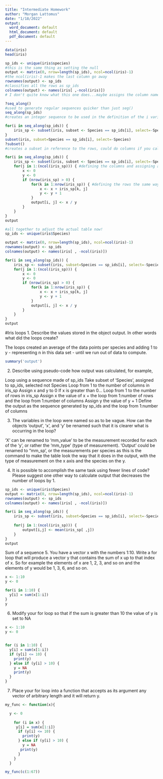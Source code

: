 ```yaml
---
title: "Intermediate Homework"
author: "Morgan Lattomus"
date: "1/18/2022"
output:
  word_document: default
  html_document: default
  pdf_document: default
---
```

```r
data(iris)
head(iris)
```
```r
sp_ids <- unique(iris$species)
#this is the same thing as setting the null 
output <- matrix(0, nrow=length(sp_ids), ncol=ncol(iris)-1) 
#the ncol(iris)-1 makes the last column go away
rownames(output) <- sp_ids 
#classifies all the rows as sp_ids
colnames(output) <- names(iris[ ,-ncol(iris)])
# I don't quite know what this one does...maybe assigns the column names to be the negative or inverse from of the original point?

?seq_along()
#used to generate regular sequences quicker than just seg()
seq_along(sp_ids)
#creates an integer sequence to be used in the definition of the i variable

for(i in seq_along(sp_ids)) {
    iris_sp <- subset(iris, subset <- Species == sp_ids[i], select=-Species)
}
subset(iris, subset=Species == sp_ids[i], select=-Species)
?subset()
#creates a subset in reference to the rows, could do columns if you called them out by name
```

```r
for(i in seq_along(sp_ids)) {
    iris_sp <- subset(iris, subset <- Species == sp_ids[i], select=-Species)
    for(j in 1:(ncol(iris_sp))) { #defining the columns and assigning a value to organize using
        x <- 0
        y <- 0
        if (nrow(iris_sp) > 0) {
            for(k in 1:nrow(iris_sp)) { #defining the rows the same way but using functions
                x <- x + iris_sp[k, j]
                y <- y + 1
            }
            output[i, j] <- x / y 
        }
    }
}
output
```
```r
#all together to adjust the actual table now!
sp_ids <- unique(iris$Species)

output <- matrix(0, nrow=length(sp_ids), ncol=ncol(iris)-1)
rownames(output) <- sp_ids
colnames(output) <- names(iris[ , -ncol(iris)])

for(i in seq_along(sp_ids)) {
    iris_sp <- subset(iris, subset=Species == sp_ids[i], select=-Species)
    for(j in 1:(ncol(iris_sp))) {
        x <- 0
        y <- 0
        if (nrow(iris_sp) > 0) {
            for(k in 1:nrow(iris_sp)) {
                x <- x + iris_sp[k, j]
                y <- y + 1
            }
            output[i, j] <- x / y 
        }
    }
}
output
```

#Iris loops
1. Describe the values stored in the object output. In other words what did the loops create?

The loops created an average of the data points per species and adding 1 to y - representing n in this data set - until we run out of data to compute.

```r
summary('output')
```

2. Describe using pseudo-code how output was calculated, for example,

Loop using a sequence made of sp_ids
  Take subset of 'Species', assigned to sp_ids, selected not Species
  Loop from 1 to the number of columns in iris_sp
  Assign x and y to 0
    If x is greater than 0...
      Loop from 1 to the number of rows in iris_sp
      Assign x the value of x + the loop from 1:number of rows and the loop from 1:number of columns
      Assign y the value of y + 1
      Define the output as the sequence generated by sp_ids and the loop from 1:number of columns
  
3. The variables in the loop were named so as to be vague. How can the objects 'output', 'x', and 'y' be renamed such that it is clearer what is occurring in the loop?

'X' can be renamed to 'mm_value' to be the measurement recorded for each of the 'y', or rather the 'mm_type' (type of measurement). 'Output' could be renamed to "mm_sp', or the measurements per species as this is the command to make the table look the way that it does in the output, with the type of measurement on the x axis and the species on the y.

4. It is possible to accomplish the same task using fewer lines of code? Please suggest one other way to calculate output that decreases the number of loops by 1.

```r
sp_ids <- unique(iris$Species)
output <- matrix(0, nrow=length(sp_ids), ncol=ncol(iris)-1)
rownames(output) <- sp_ids
colnames(output) <- names(iris[ , -ncol(iris)])

for(i in seq_along(sp_ids)) {
    iris_sp <- subset(iris, subset=Species == sp_ids[i], select=-Species)
    
    for(j in 1:(ncol(iris_sp))) {
        output[i,j] <- mean(iris_sp[ ,j])
    }
}
output
```

Sum of a sequence
5. You have a vector x with the numbers 1:10. Write a for loop that will produce a vector y that contains the sum of x up to that index of x. So for example the elements of x are 1, 2, 3, and so on and the elements of y would be 1, 3, 6, and so on.

```r
x <- 1:10
y <- 0

for(i in 1:10) {
  y[i] = sum(x[1:i])
}
y
```

6. Modify your for loop so that if the sum is greater than 10 the value of y is set to NA

```r
x <- 1:10
y <- 0
  
  
for (i in 1:10) {
  y[i] = sum(x[1:i])
  if (y[i] <= 10) {
    print(y)
  } else if (y[i] > 10) {
    y = NA
    print(y)
  }
}
```

7. Place your for loop into a function that accepts as its argument any vector of arbitrary length and it will return y.

```r
my_func <- function(x){

  y <- 0
  
    for (i in x) {
     y[i] = sum(x[1:i])
      if (y[i] <= 10) {
        print(y)
      } else if (y[i] > 10) {
        y = NA
       print(y)
      }
    }
  } 

my_func(c(1:67))
```

